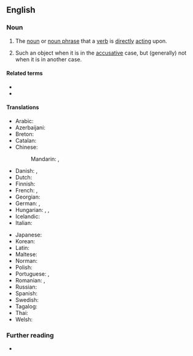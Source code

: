 ==English==

===Noun===
{{examples|examples=
* I see '''the car'''.
* {{qualifier|French}} Je vois '''la voiture'''.}}
{{en-noun}}

# {{lb|en|grammar|in languages without cases}} The [[noun]] or [[noun phrase]] that a [[verb]] is [[directly]] [[act]]ing upon.
# {{lb|en|grammar|in languages with case distinctions}} Such an object when it is in the [[accusative]] case, but (generally) not when it is in another case.

====Related terms====
* {{l|en|subject}}
* {{l|en|indirect object}}

====Translations====
{{trans-top|the noun a verb is directly acting upon}}
* Arabic: {{t|ar|مَفعول بِهِ}}
* Azerbaijani: {{t|az|vasitəsiz tamamlıq}}
* Breton: {{t|br|renadenn eeun|f}}
* Catalan: {{t|ca|objecte directe|m}}
* Chinese:
*: Mandarin: {{t+|cmn|直接賓語}}, {{t+|cmn|直接宾语|tr=zhíjiē bīnyǔ}}
* Danish: {{t|da|direkte objekt|n}}, {{t+|da|genstandsled|n}}
* Dutch: {{t+|nl|lijdend voorwerp|n}}
* Finnish: {{t|fi|suora objekti}}
* French: {{t+|fr|complément d'objet direct|m}}, {{t|fr|C.O.D.|m}}
* Georgian: {{t|ka|პირდაპირი ობიექტი}}
* German: {{t+|de|direktes Objekt|n}}, {{t+|de|Akkusativobjekt|n}}
* Hungarian: {{t|hu|közvetlen tárgy}}, {{t|hu|direkt tárgy}}, {{t|hu|elsődleges tárgy}}
* Icelandic: {{t|is|beint andlag|n}}
* Italian: {{t+|it|complemento diretto|m}}
{{trans-mid}}
* Japanese: {{t|ja|直接目的語|tr=chokusetsu mokutekigo|sc=Jpan}}
* Korean: {{t|ko|직접목적어|tr=jikjeop mokjeogeo}}
* Latin: {{t-check|la|res directa|f}}
* Maltese: {{t|mt|oġġett dirett|m}}
* Norman: {{t|nrf|objet direct|m}}
* Polish: {{t|pl|dopełnienie bliższe|n}}
* Portuguese: {{t+|pt|objeto direto|m}}, {{t|pt|complemento direto|m}}
* Romanian: {{t+|ro|complement direct|n}}, {{t+|ro|obiect direct|n}}
* Russian: {{t|ru|прямо́е дополне́ние|n}}
* Spanish: {{t|es|complemento directo|m}}
* Swedish: {{t+|sv|direkt objekt}}
* Tagalog: {{t|tl|tuwirang layon}}
* Thai: {{t|th|กรรมตรง}}
* Welsh: {{t|cy|gwrthrych uniongyrchol|m}}
{{trans-bottom}}

===Further reading===
* {{projectlink|wikipedia}}